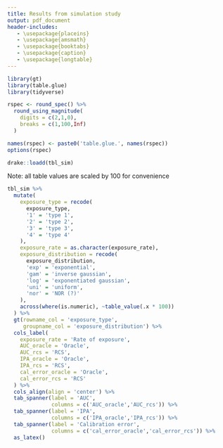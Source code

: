 ```yaml
---
title: Results from simulation study
output: pdf_document
header-includes:
   - \usepackage{placeins}
   - \usepackage{amsmath}
   - \usepackage{booktabs}
   - \usepackage{caption}
   - \usepackage{longtable}
---
```



```r
library(gt)
library(table.glue)
library(tidyverse)

rspec <- round_spec() %>% 
  round_using_magnitude(
    digits = c(2,1,0),
    breaks = c(1,100,Inf)
  )

names(rspec) <- paste0('table.glue.', names(rspec))
options(rspec)

drake::loadd(tbl_sim)
```



Note: all table values are scaled by 100 for convenience

```r

tbl_sim %>% 
  mutate(
    exposure_type = recode(
      exposure_type,
      '1' = 'type 1',
      '2' = 'type 2', 
      '3' = 'type 3',
      '4' = 'type 4'
    ),
    exposure_rate = as.character(exposure_rate),
    exposure_distribution = recode(
      exposure_distribution,
      'exp' = 'exponential',
      'gam' = 'inverse gaussian',
      'log' = 'exponentiated gaussian',
      'uni' = 'uniform',
      'nor' = 'NOR (?)'
    ),
    across(where(is.numeric), ~table_value(.x * 100))
  ) %>% 
  gt(rowname_col = 'exposure_type', 
     groupname_col = 'exposure_distribution') %>% 
  cols_label(
    exposure_rate = 'Rate of exposure',
    AUC_oracle = 'Oracle',
    AUC_rcs = 'RCS',
    IPA_oracle = 'Oracle',
    IPA_rcs = 'RCS',
    cal_error_oracle = 'Oracle',
    cal_error_rcs = 'RCS'
  ) %>% 
  cols_align(align = 'center') %>% 
  tab_spanner(label = 'AUC', 
              columns = c('AUC_oracle','AUC_rcs')) %>% 
  tab_spanner(label = 'IPA', 
              columns = c('IPA_oracle','IPA_rcs')) %>% 
  tab_spanner(label = 'Calibration error', 
              columns = c('cal_error_oracle','cal_error_rcs')) %>% 
  as_latex()

```

